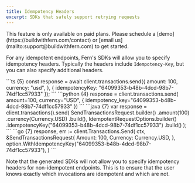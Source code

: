 ```yaml
---
title: Idempotency Headers
excerpt: SDKs that safely support retrying requests
---
```


<Warning title='Pro Feature'>
  This feature is only available on paid plans. Please schedule a [demo](https://buildwithfern.com/contact) 
  or [email us](mailto:support@buildwithfern.com) to get started. 
</Warning>

For any idempotent endpoints, Fern's SDKs will allow you to specify idempotency headers. 
Typically the headers include `Idempotency-Key`, but you can also specify additional headers. 

<CodeBlocks>
  <CodeBlock title="TypeScript">
    ```ts {5}
    const response = await client.transactions.send({
      amount: 100,
      currency: "usd",
    }, {
      idempotencyKey: "64099353-b48b-4dcd-98b7-74df1cc57933"
    });
    ```
  </CodeBlock>
  <CodeBlock title="Python">
    ```python {4}
    response = client.transactions.send(
      amount=100, 
      currency="USD", {
      idempotency_key="64099353-b48b-4dcd-98b7-74df1cc57933"
    })
    ```
  </CodeBlock>
  <CodeBlock title="Java">
    ```java {7}
    var response = client.transactions().send(
      SendTransactionsRequest.builder()
        .amount(100)
        .currency(Currency.USD)
        .build(),
      IdempotentRequestOptions.builder()
        .idempotencyKey("64099353-b48b-4dcd-98b7-74df1cc57933")
        .build()
    );
    ```
  </CodeBlock>
  <CodeBlock title="Go">
    ```go {7}
    response, err := client.Transactions.Send(
      ctx,
      &SendTransactionsRequest{
        Amount: 100,
        Currency: Currency.USD,
      },
      option.WithIdempotencyKey("64099353-b48b-4dcd-98b7-74df1cc57933"),
    )
    ```
  </CodeBlock>
</CodeBlocks>

Note that the generated SDKs will not allow you to specify idempotency headers 
for non-idempotent endpoints. This is to ensure that the user knows exactly 
which invocations are idempotent and which are not. 
